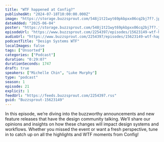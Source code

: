```yaml
---
title: "WTF happened at Config?"
publishedAt: "2024-07-18T10:00:00.000Z"
image: "https://storage.buzzsprout.com/548j1t21wyt69pkbpxx06cq2bj7f?.jpg"
dateAdded: "2025-06-04"
poster: "https://storage.buzzsprout.com/548j1t21wyt69pkbpxx06cq2bj7f?.jpg"
episodeUrl: "https://www.buzzsprout.com/2254397/episodes/15623149-wtf-happened-at-config.mp3"
audioUrl: "https://www.buzzsprout.com/2254397/episodes/15623149-wtf-happened-at-config.mp3"
podcastTitle: "Design Systems WTF"
localImages: false
tags: ["Unsorted"]
categories: ["Podcast"]
duration: "0:29:07"
durationSeconds: 1747
draft: true
speakers: ["Michelle Chin", "Luke Murphy"]
type: "podcast"
season: 1
episode: 21
explicit: 1
feedUrl: "https://feeds.buzzsprout.com/2254397.rss"
guid: "Buzzsprout-15623149"
---
```

In this episode, we’re diving into the buzzworthy announcements and new feature releases that have the design community talking. We’ll share our opinions and insights on how these changes will impact design systems and workflows. Whether you missed the event or want a fresh perspective, tune in to catch up on all the highlights and WTF moments from Config!
